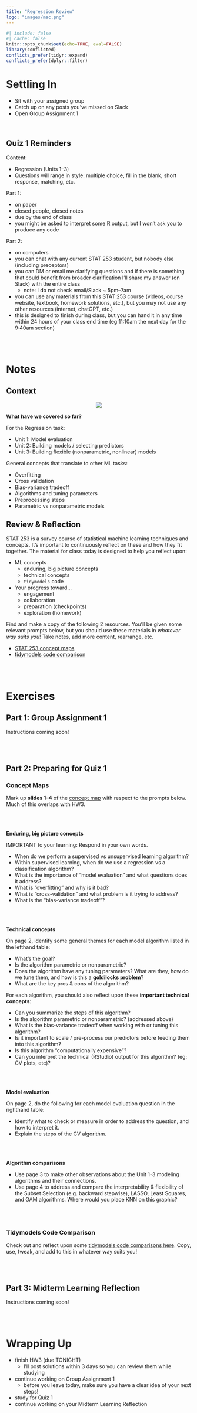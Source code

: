 ```yaml
---
title: "Regression Review"
logo: "images/mac.png"
---
```


```r
#| include: false
#| cache: false
knitr::opts_chunk$set(echo=TRUE, eval=FALSE)
library(conflicted)
conflicts_prefer(tidyr::expand)
conflicts_prefer(dplyr::filter)
```



# Settling In {.unnumbered .smaller}

- Sit with your assigned group
- Catch up on any posts you've missed on Slack
- Open Group Assignment 1

\


## Quiz 1 Reminders {.unnumbered .smaller}

Content: 

- Regression (Units 1--3)
- Questions will range in style: multiple choice, fill in the blank, short response, 
matching, etc.

Part 1: 

- on paper
- closed people, closed notes
- due by the end of class
- you might be asked to interpret some R output, but I won't ask you to produce any code

Part 2: 

- on computers
- you can chat with any current STAT 253 student, but nobody else (including preceptors)
- you can DM or email me clarifying questions and if there is something that could 
benefit from broader clarification I'll share my answer (on Slack) with the entire class
  - note: I do not check email/Slack ~ 5pm--7am
- you can use any materials from this STAT 253 course (videos, course website, 
textbook, homework solutions, etc.), but you may not use any other resources (internet, 
chatGPT, etc.)
- this is designed to finish during class, but you can hand it in any time within 
24 hours of your class end time (eg 11:10am the next day for the 9:40am section)

\
\

# Notes {-}

## Context {.unnumbered .smaller}

<center>
<img src="images/MLDiagram.jpg"/>
</center>

**What have we covered so far?**

For the Regression task: 

- Unit 1: Model evaluation
- Unit 2: Building models / selecting predictors
- Unit 3: Building flexible (nonparametric, nonlinear) models

General concepts that translate to other ML tasks:

- Overfitting
- Cross validation
- Bias-variance tradeoff
- Algorithms and tuning parameters
- Preprocessing steps
- Parametric vs nonparametric models

## Review & Reflection {.unnumbered .smaller}

STAT 253 is a survey course of statistical machine learning techniques and concepts. It's important to continuously reflect on these and how they fit together. <!--Though you won't hand anything in, or work on this in class today, **you're strongly encouraged to complete this activity**.--> The material for class today is designed to help you reflect upon:

- ML concepts
    - enduring, big picture concepts
    - technical concepts
    - `tidymodels` code
- Your progress toward...        
    - engagement
    - collaboration
    - preparation (checkpoints)
    - exploration (homework)

Find and make a copy of the following 2 resources. You'll be given some relevant prompts below, but you should use these materials in *whatever way suits you*! Take notes, add more content, rearrange, etc. 

- [STAT 253 concept maps](https://docs.google.com/presentation/d/1tOqe8NQMyQSgjn38MfAAVWGPNAC1swLhmblpE4tFXlE/edit?usp=sharing)
- [tidymodels code comparison](https://docs.google.com/document/d/1zkaaZpNNxYwZBssOsy9GW32nuLuKDedrgRVtq9ldRKk/edit?usp=sharing)

\
\

# Exercises {-}

## Part 1: Group Assignment 1 {.unnumbered .smaller}

Instructions coming soon!

<!--
goals: 

- structured work time for getting started on GA1 
- setting group norms, expectations, dividing up work load, etc. (ie write a "contract") 
- sharing initial insight from data
-->


<!-- from brianna: 

10 minutes: 

- each person take a turn summarizing what you learned about the data and your ability to predict arrival delays
- share the best CV MAE you got
- share your code (share QMDs via Slack/email)

5 minutes: 

- decide, as a group, what tools you want to use to build a predictive regression model (and in what order)

20--30 minutes: 

- open the template QMD from Moodle
- copy code from individual QMDs into the appropriate sections
- (you'll need to refine and adjust code as you go)
- decide how you will share code moving forward

5 minutes: 

- decide who is going to "lead" each section of the template (this person will write the first draft of text)
- decide who is going to "review" each section (this person will review/edit/improve)
- sections: 
  - data (can be paired with research question): 
      - who, what, where, when, why, how
      - give insight into the outcome and summary of available predictors (no list and no R variable names)
  - model building: 
      - describe the tools and the order in which tools are used to build the model
      - justify all choices
  - model evaluation: 
      - answer the four questions in paragraph form
      
moving forward: 

- work on sections and touch base with each other as needed
-->

\
\

## Part 2: Preparing for Quiz 1 {.unnumbered .smaller}

### Concept Maps {.unnumbered .smaller}

Mark up __slides 1--4__ of the [concept map](https://docs.google.com/presentation/d/1tOqe8NQMyQSgjn38MfAAVWGPNAC1swLhmblpE4tFXlE/edit?usp=sharing) with respect to the prompts below.
Much of this overlaps with HW3.

\
\

**Enduring, big picture concepts**

IMPORTANT to your learning: Respond in your own words. 

- When do we perform a supervised vs unsupervised learning algorithm?
- Within supervised learning, when do we use a regression vs a classification algorithm?
- What is the importance of "model evaluation" and what questions does it address?
- What is "overfitting" and why is it bad?
- What is "cross-validation" and what problem is it trying to address?
- What is the "bias-variance tradeoff"?



\
\

**Technical concepts**

On page 2, identify some general themes for each model algorithm listed in the lefthand table:

- What's the goal?
- Is the algorithm parametric or nonparametric?
- Does the algorithm have any tuning parameters? What are they, how do we tune them, and how is this a **goldilocks problem**?
- What are the key pros & cons of the algorithm?

For each algorithm, you should also reflect upon these **important technical concepts**:

- Can you summarize the steps of this algorithm?
- Is the algorithm parametric or nonparametric? (addressed above)
- What is the bias-variance tradeoff when working with or tuning this algorithm?
- Is it important to scale / pre-process our predictors before feeding them into this algorithm?
- Is this algorithm "computationally expensive"?
- Can you interpret the technical (RStudio) output for this algorithm? (eg: CV plots, etc)?




\
\



**Model evaluation**

On page 2, do the following for each model evaluation question in the righthand table:

- Identify what to check or measure in order to address the question, and how to interpret it.
- Explain the steps of the CV algorithm.

\
\


**Algorithm comparisons**

- Use page 3 to make other observations about the Unit 1-3 modeling algorithms and their connections.
- Use page 4 to address and compare the interpretability & flexibility of the Subset Selection (e.g. backward stepwise), LASSO, Least Squares, and GAM algorithms. Where would you place KNN on this graphic?    



\
\

### Tidymodels Code Comparison {.unnumbered .smaller}

Check out and reflect upon some [tidymodels code comparisons here](https://docs.google.com/document/d/1zkaaZpNNxYwZBssOsy9GW32nuLuKDedrgRVtq9ldRKk/edit?usp=sharing). Copy, use, tweak, and add to this in whatever way suits you!

\
\


## Part 3: Midterm Learning Reflection {.unnumbered .smaller}

Instructions coming soon!

<!-- instructions for MLR -->

<!-- from Brianna:
By the end of the week, take 10-20 minutes to write in your individual Reflection Google Doc (shared with you and your Professor). In this reflection, consider your preparation for each class, your engagement in the course in and out of class, your actions towards collaboration, and your exploration of the material through the homeworks with the ultimate goal of meeting my learning goals for you and your own learning goals. 
-->

<!-- from Alicia: 
The reflections above address your understanding of the concepts in this course. Consider the other 4 core components that you’ve been working toward in Units 1–3. In addition to the below prompts, you’re encouraged to track your progress using the worksheet on page 10 (!) of the syllabus.

- With respect to collaboration, reflect upon your strengths and what you might change:
  - How actively did you contribute to group discussions?
  - How actively did you include all other group members in discussion?
  - In what ways did you (or did you not) help create a space where others feel comfortable making mistakes & sharing their ideas?

- With respect to engagement, reflect upon your strengths and what you might change:
  - Did you regularly attend, be on time for, & stay for the full class sessions?
  - Have you not missed more than 3 in-person class sessions?
  - Were you actively present during class (eg: not on your phone, not working on other courses, etc)?
  - Did you stay updated on Slack?
  - When you had questions, did you ask them on Slack or in OH?

- With respect to preparation, how many of checkpoints 1–7 did you complete and pass?

- With respect to exploration, how many of Homeworks 1–4 did you complete and pass?
-->

\
\

# Wrapping Up {.unnumbered .smaller}

- finish HW3 (due TONIGHT)
  - I'll post solutions within 3 days so you can review them while studying
- continue working on Group Assignment 1
  - before you leave today, make sure you have a clear idea of your next steps!
- study for Quiz 1 
- continue working on your Midterm Learning Reflection 
